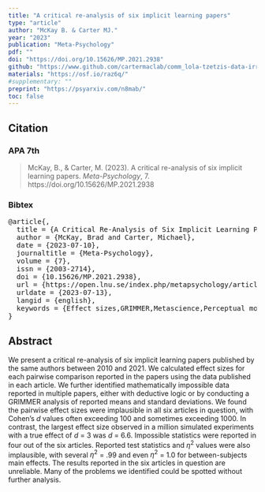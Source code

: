 ```yaml
---
title: "A critical re-analysis of six implicit learning papers"
type: "article"
author: "McKay B. & Carter MJ."
year: "2023"
publication: "Meta-Psychology"
pdf: ""
doi: "https://doi.org/10.15626/MP.2021.2938"
github: "https://www.github.com/cartermaclab/comm_lola-tzetzis-data-irregularities"
materials: "https://osf.io/raz6q/"
#supplementary: ""
preprint: "https://psyarxiv.com/n8mab/"
toc: false
---
```


## Citation

### APA 7th

> McKay, B., & Carter, M. (2023). A critical re-analysis of six implicit learning papers. *Meta-Psychology*, 7. https://doi.org/10.15626/MP.2021.2938

### Bibtex

<pre>
@article{,
  title = {A Critical Re-Analysis of Six Implicit Learning Papers},
  author = {McKay, Brad and Carter, Michael},
  date = {2023-07-10},
  journaltitle = {Meta-Psychology},
  volume = {7},
  issn = {2003-2714},
  doi = {10.15626/MP.2021.2938},
  url = {https://open.lnu.se/index.php/metapsychology/article/view/2938},
  urldate = {2023-07-13},
  langid = {english},
  keywords = {Effect sizes,GRIMMER,Metascience,Perceptual motor learning}
}
</pre>

## Abstract

We present a critical re-analysis of six implicit learning papers published by the same authors between 2010 and 2021. We calculated effect sizes for each pairwise comparison reported in the papers using the data published in each article. We further identified mathematically impossible data reported in multiple papers, either with deductive logic or by conducting a GRIMMER analysis of reported means and standard deviations. We found the pairwise effect sizes were implausible in all six articles in question, with Cohen’s *d* values often exceeding 100 and sometimes exceeding 1000. In contrast, the largest effect size observed in a million simulated experiments with a true effect of *d* = 3 was *d* = 6.6. Impossible statistics were reported in four out of the six articles. Reported test statistics and $\eta^{2}$ values were also implausible, with several $\eta^{2}$ = .99 and even $\eta^{2}$ = 1.0 for between-subjects main effects. The results reported in the six articles in question are unreliable. Many of the problems we identified could be spotted without further analysis.
